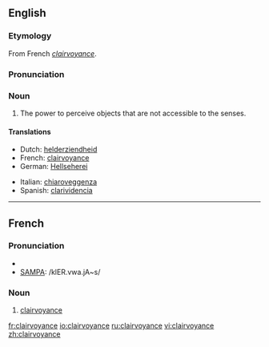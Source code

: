 ==English==
{{wikipedia}}
===Etymology===
From French ''[[#French|clairvoyance]]''.

===Pronunciation===
{{IPA|/klɛəˈvɔɪəns/}}

===Noun===
{{en-noun|-}}

# The power to perceive objects that are not accessible to the senses.

====Translations====
{{top2}}
*Dutch: [[helderziendheid]] {{f}}
*French: [[clairvoyance#French|clairvoyance]] {{f}}
*German: [[Hellseherei]]
{{mid2}}
*Italian: [[chiaroveggenza]] {{f}}
*Spanish: [[clarividencia]]
{{bottom}}

----

==French==

===Pronunciation===
*{{IPA|/klɛʁvwajɑ̃s/}}
*[[w:SAMPA|SAMPA]]: /klER.vwa.jA~s/

===Noun===
{{fr-noun-reg|f}}

# [[clairvoyance#English|clairvoyance]]

[[fr:clairvoyance]]
[[io:clairvoyance]]
[[ru:clairvoyance]]
[[vi:clairvoyance]]
[[zh:clairvoyance]]